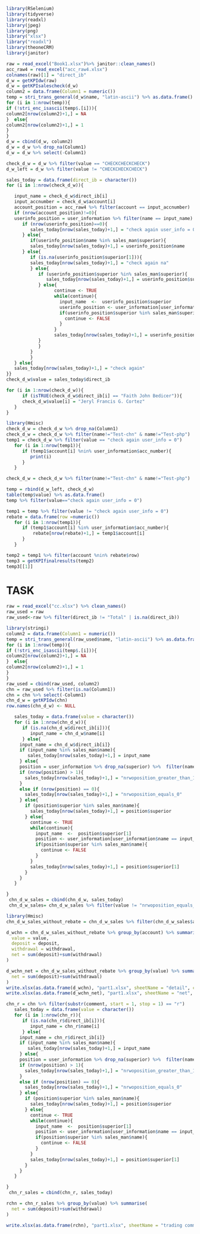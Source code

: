 ```{r library, warning=FALSE}
library(RSelenium)
library(tidyverse)
library(readxl)
library(jpeg)
library(png)
library("xlsx")
library("readxl")
library(theoneCRM)
library(janitor)
```

```{r}
raw = read_excel("Book1.xlsx")%>% janitor::clean_names()
acc_raw4 = read_excel("acc_raw4.xlsx")
colnames(raw)[1] = "direct_ib"
d_w = getKPIdw(raw)
d_w = getKPIsalescheck(d_w)
column2 = data.frame(Column1 = numeric())
temp = stri_trans_general(d_w$name, "latin-ascii") %>% as.data.frame()
for (i in 1:nrow(temp)){
if (!stri_enc_isascii(temp$.[i])){
column2[nrow(column2)+1,] = NA
}  else{
column2[nrow(column2)+1,] = 1
}
}
d_w = cbind(d_w, column2)
d_w = d_w %>% drop_na(Column1)
d_w = d_w %>% select(-Column1)

check_d_w = d_w %>% filter(value == "CHECKCHECKCHECK")
d_w_left = d_w %>% filter(value != "CHECKCHECKCHECK")
```

```{r}
sales_today = data.frame(direct_ib = character())
for (i in 1:nrow(check_d_w)){

   input_name = check_d_w$direct_ib[i]
   input_accnumber = check_d_w$account[i]
   account_position = acc_raw4 %>% filter(account == input_accnumber)
   if (nrow(account_position)!=0){
   userinfo_position = user_information %>% filter(name == input_name) %>% filter(role == account_position$role)
      if (nrow(userinfo_position)==0){
         sales_today[nrow(sales_today)+1,] = "check again user_info = 0"
      } else{
         if(userinfo_position$name %in% sales_man$superior){
         sales_today[nrow(sales_today)+1,] = userinfo_position$name
      } else{
         if (is.na(userinfo_position$superior[1])){
         sales_today[nrow(sales_today)+1,] = "check again na"
         } else{
            if (userinfo_position$superior %in% sales_man$superior){
               sales_today[nrow(sales_today)+1,] = userinfo_position$superior
            } else{
                  continue <- TRUE
                  while(continue){
                    input_name  <-  userinfo_position$superior
                    userinfo_position <- user_information[user_information$name == input_name, ]
                    if(userinfo_position$superior %in% sales_man$superior){
                      continue <- FALSE
                    }
                  }
                  sales_today[nrow(sales_today)+1,] = userinfo_position$superior
            }
            }
         }
         }
   } else{
   sales_today[nrow(sales_today)+1,] = "check again"
}}
check_d_w$value = sales_today$direct_ib

for (i in 1:nrow(check_d_w)){
      if (isTRUE(check_d_w$direct_ib[i] == "Faith John Bedicer")){
      check_d_w$value[i] = "Jeryl Francis G. Cortez"
   }
}
```

```{r}
library(Hmisc)
check_d_w = check_d_w %>% drop_na(Column1)
check_d_w = check_d_w %>% filter(name!="Test-chn" & name!="Test-php")
temp1 = check_d_w %>% filter(value == "check again user_info = 0")
   for (i in 1:nrow(temp1)){
      if (temp1$account[i] %nin% user_information$acc_number){
         print(i)
      }
   }
```

```{r}
check_d_w = check_d_w %>% filter(name!="Test-chn" & name!="Test-php")
```

```{r}
temp = rbind(d_w_left, check_d_w)
table(temp$value) %>% as.data.frame()
temp %>% filter(value=="check again user_info = 0")

temp1 = temp %>% filter(value != "check again user_info = 0")
rebate = data.frame(row =numeric())
   for (i in 1:nrow(temp1)){
      if (temp1$account[i] %in% user_information$acc_number){
          rebate[nrow(rebate)+1,] = temp1$account[i]
      }
   }

temp2 = temp1 %>% filter(account %nin% rebate$row)
temp3 = getKPIfinalresults(temp2)
temp3[[1]]
```

# TASK

```{r}
raw = read_excel("cc.xlsx") %>% clean_names()
raw_used = raw
raw_used<-raw %>% filter(direct_ib != "Total" | is.na(direct_ib))
```

```{r}
library(stringi)
column2 = data.frame(Column1 = numeric())
temp = stri_trans_general(raw_used$name, "latin-ascii") %>% as.data.frame()
for (i in 1:nrow(temp)){
if (!stri_enc_isascii(temp$.[i])){
column2[nrow(column2)+1,] = NA
}  else{
column2[nrow(column2)+1,] = 1
}
}
raw_used = cbind(raw_used, column2)
chn = raw_used %>% filter(is.na(Column1))
chn = chn %>% select(-Column1)
chn_d_w = getKPIdw(chn)
row.names(chn_d_w) <- NULL
```

```{r}
   sales_today = data.frame(value = character())
   for (i in 1:nrow(chn_d_w)){
      if (is.na(chn_d_w$direct_ib[i])){
         input_name = chn_d_w$name[i]
      } else{
     input_name = chn_d_w$direct_ib[i]}
     if (input_name %in% sales_man$name){
        sales_today[nrow(sales_today)+1,] = input_name
     } else{
     position = user_information %>% drop_na(superior) %>%  filter(name ==input_name)
     if (nrow(position) > 1){
       sales_today[nrow(sales_today)+1,] = "nrwoposition_greater_than_1"
     } 
     else if (nrow(position) == 0){
       sales_today[nrow(sales_today)+1,] = "nrwoposition_equals_0"
     } else{
       if (position$superior %in% sales_man$name){
         sales_today[nrow(sales_today)+1,] = position$superior
       } else{
         continue <- TRUE
         while(continue){
           input_name  <-  position$superior[1]
           position <- user_information[user_information$name == input_name, ]
           if(position$superior %in% sales_man$name){
             continue <- FALSE
           }
         }
         sales_today[nrow(sales_today)+1,] = position$superior[1]
       }
     }
   }

}
 chn_d_w_sales = cbind(chn_d_w, sales_today)
 chn_d_w_sales= chn_d_w_sales %>% filter(value != "nrwoposition_equals_0")
```

```{r}
library(Hmisc)
chn_d_w_sales_without_rebate = chn_d_w_sales %>% filter(chn_d_w_sales$account %nin% user_information$acc_number)
```

```{r}
d_wchn = chn_d_w_sales_without_rebate %>% group_by(account) %>% summarise(
  value = value,
  deposit = deposit,
  withdrawal = withdrawal,
  net = sum(deposit)+sum(withdrawal)
)

d_wchn_net = chn_d_w_sales_without_rebate %>% group_by(value) %>% summarise(
  net = sum(deposit)+sum(withdrawal)
)
write.xlsx(as.data.frame(d_wchn), "part1.xlsx", sheetName = "detail", col.names = TRUE, row.names = FALSE, append = FALSE)
write.xlsx(as.data.frame(d_wchn_net), "part1.xlsx", sheetName = "net", append=TRUE, col.names = TRUE, row.names = FALSE)
```

```{r}
chn_r = chn %>% filter(substr(comment, start = 1, stop = 1) == "r")
   sales_today = data.frame(value = character())
   for (i in 1:nrow(chn_r)){
      if (is.na(chn_r$direct_ib[i])){
         input_name = chn_r$name[i]
      } else{
     input_name = chn_r$direct_ib[i]}
     if (input_name %in% sales_man$name){
        sales_today[nrow(sales_today)+1,] = input_name
     } else{
     position = user_information %>% drop_na(superior) %>%  filter(name ==input_name)
     if (nrow(position) > 1){
       sales_today[nrow(sales_today)+1,] = "nrwoposition_greater_than_1"
     } 
     else if (nrow(position) == 0){
       sales_today[nrow(sales_today)+1,] = "nrwoposition_equals_0"
     } else{
       if (position$superior %in% sales_man$name){
         sales_today[nrow(sales_today)+1,] = position$superior
       } else{
         continue <- TRUE
         while(continue){
           input_name  <-  position$superior[1]
           position <- user_information[user_information$name == input_name, ]
           if(position$superior %in% sales_man$name){
             continue <- FALSE
           }
         }
         sales_today[nrow(sales_today)+1,] = position$superior[1]
       }
     }
   }

}
 chn_r_sales = cbind(chn_r, sales_today)
```

```{r}
rchn = chn_r_sales %>% group_by(value) %>% summarise(
  net = sum(deposit)+sum(withdrawal)
)

write.xlsx(as.data.frame(rchn), "part1.xlsx", sheetName = "trading commission",append=TRUE, col.names = TRUE, row.names = FALSE)
```
   
